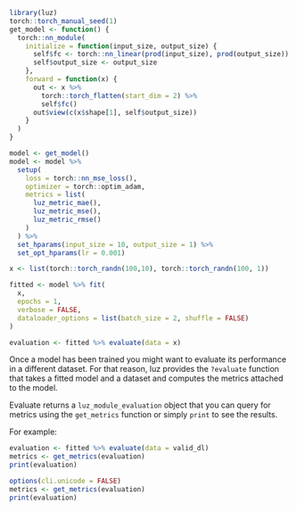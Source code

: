 ```r
library(luz)
torch::torch_manual_seed(1)
get_model <- function() {
  torch::nn_module(
    initialize = function(input_size, output_size) {
      self$fc <- torch::nn_linear(prod(input_size), prod(output_size))
      self$output_size <- output_size
    },
    forward = function(x) {
      out <- x %>%
        torch::torch_flatten(start_dim = 2) %>%
        self$fc()
      out$view(c(x$shape[1], self$output_size))
    }
  )
}

model <- get_model()
model <- model %>%
  setup(
    loss = torch::nn_mse_loss(),
    optimizer = torch::optim_adam,
    metrics = list(
      luz_metric_mae(),
      luz_metric_mse(),
      luz_metric_rmse()
    )
  ) %>%
  set_hparams(input_size = 10, output_size = 1) %>%
  set_opt_hparams(lr = 0.001)

x <- list(torch::torch_randn(100,10), torch::torch_randn(100, 1))

fitted <- model %>% fit(
  x,
  epochs = 1,
  verbose = FALSE,
  dataloader_options = list(batch_size = 2, shuffle = FALSE)
)

evaluation <- fitted %>% evaluate(data = x)
```

Once a model has been trained you might want to evaluate its performance in a 
different dataset. For that reason, luz provides the `?evaluate` function that
takes a fitted model and a dataset and computes the metrics attached to the model.

Evaluate returns a `luz_module_evaluation` object that you can query for metrics
using the `get_metrics` function or simply `print` to see the results.

For example:

```r
evaluation <- fitted %>% evaluate(data = valid_dl)
metrics <- get_metrics(evaluation)
print(evaluation)
```

```r
options(cli.unicode = FALSE)
metrics <- get_metrics(evaluation)
print(evaluation)
```

